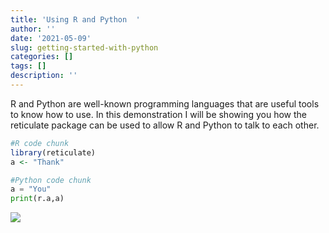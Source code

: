```yaml
---
title: 'Using R and Python  '
author: ''
date: '2021-05-09'
slug: getting-started-with-python
categories: []
tags: []
description: ''
---
```


R and Python are well-known programming languages that are useful tools to know how to use. In this demonstration I will be showing you how the reticulate package can be used to allow R and Python to talk to each other. 

```R
#R code chunk
library(reticulate)
a <- "Thank"
```

```python
#Python code chunk
a = "You"
print(r.a,a)
```
![](/post/2021-05-09-getting-started-with-python_files/ThankYou.jpeg)
